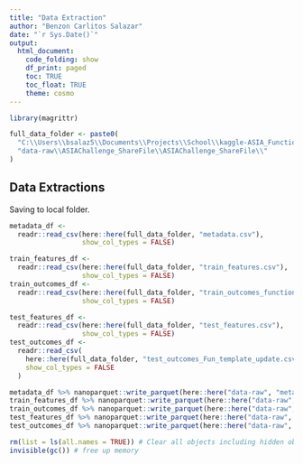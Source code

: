 ---
title: "Data Extraction"
author: "Benzon Carlitos Salazar"
date: "`r Sys.Date()`"
output:
  html_document:
    code_folding: show
    df_print: paged
    toc: TRUE
    toc_float: TRUE
    theme: cosmo
---

```{r setup, include=FALSE}
library(magrittr)

full_data_folder <- paste0(
  "C:\\Users\\bsalaz5\\Documents\\Projects\\School\\kaggle-ASIA_Functional_Track\\",
  "data-raw\\ASIAChallenge_ShareFile\\ASIAChallenge_ShareFile\\"
)
```

## Data Extractions

Saving to local folder.

```{r, datasets}
metadata_df <-
  readr::read_csv(here::here(full_data_folder, "metadata.csv"),
                  show_col_types = FALSE)

train_features_df <-
  readr::read_csv(here::here(full_data_folder, "train_features.csv"),
                  show_col_types = FALSE)
train_outcomes_df <-
  readr::read_csv(here::here(full_data_folder, "train_outcomes_functional.csv"),
                  show_col_types = FALSE)

test_features_df <-
  readr::read_csv(here::here(full_data_folder, "test_features.csv"),
                  show_col_types = FALSE)
test_outcomes_df <-
  readr::read_csv(
    here::here(full_data_folder, "test_outcomes_Fun_template_update.csv"),
    show_col_types = FALSE
  )
```

```{r disconnect_save, include=FALSE}
metadata_df %>% nanoparquet::write_parquet(here::here("data-raw", "metadata.parquet"))
train_features_df %>% nanoparquet::write_parquet(here::here("data-raw", "train_features.parquet"))
train_outcomes_df %>% nanoparquet::write_parquet(here::here("data-raw", "train_outcomes.parquet"))
test_features_df %>% nanoparquet::write_parquet(here::here("data-raw", "test_features.parquet"))
test_outcomes_df %>% nanoparquet::write_parquet(here::here("data-raw", "test_outcomes.parquet"))

rm(list = ls(all.names = TRUE)) # Clear all objects including hidden objects
invisible(gc()) # free up memory
```
